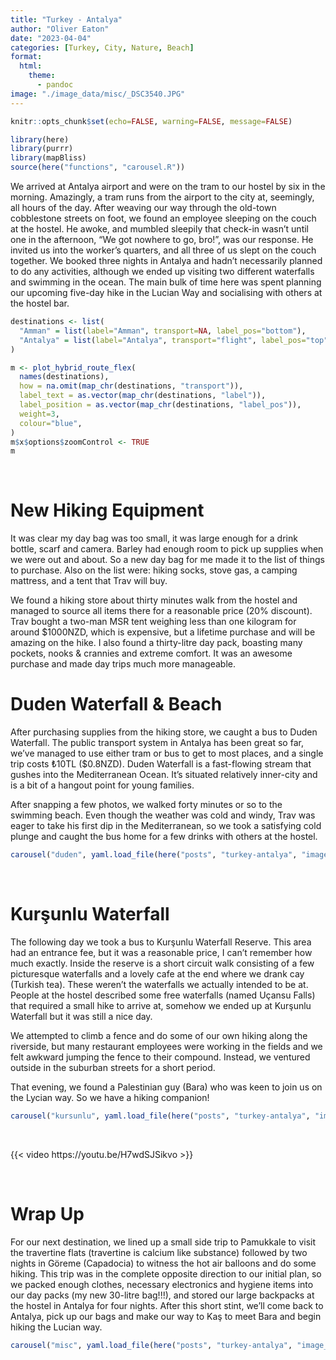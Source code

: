 ```yaml
---
title: "Turkey - Antalya"
author: "Oliver Eaton"
date: "2023-04-04"
categories: [Turkey, City, Nature, Beach]
format: 
  html:
    theme: 
      - pandoc
image: "./image_data/misc/_DSC3540.JPG"
---
```


```r
knitr::opts_chunk$set(echo=FALSE, warning=FALSE, message=FALSE)
```

```r
library(here)
library(purrr)
library(mapBliss)
source(here("functions", "carousel.R"))
```

We arrived at Antalya airport and were on the tram to our hostel by six in the morning. Amazingly, a tram runs from the airport to the city at, seemingly, all hours of the day. After weaving our way through the old-town cobblestone streets on foot, we found an employee sleeping on the couch at the hostel. He awoke, and mumbled sleepily that check-in wasn't until one in the afternoon, "We got nowhere to go, bro!", was our response. He invited us into the worker's quarters, and all three of us slept on the couch together. We booked three nights in Antalya and hadn't necessarily planned to do any activities, although we ended up visiting two different waterfalls and swimming in the ocean. The main bulk of time here was spent planning our upcoming five-day hike in the Lucian Way and socialising with others at the hostel bar.

```r
destinations <- list(
  "Amman" = list(label="Amman", transport=NA, label_pos="bottom"),
  "Antalya" = list(label="Antalya", transport="flight", label_pos="top")
)

m <- plot_hybrid_route_flex(
  names(destinations),
  how = na.omit(map_chr(destinations, "transport")),
  label_text = as.vector(map_chr(destinations, "label")),
  label_position = as.vector(map_chr(destinations, "label_pos")),
  weight=3,
  colour="blue",
)
m$x$options$zoomControl <- TRUE
m
```

<br>

# New Hiking Equipment

It was clear my day bag was too small, it was large enough for a drink bottle, scarf and camera. Barley had enough room to pick up supplies when we were out and about. So a new day bag for me made it to the list of things to purchase. Also on the list were: hiking socks, stove gas, a camping mattress, and a tent that Trav will buy.

We found a hiking store about thirty minutes walk from the hostel and managed to source all items there for a reasonable price (20% discount). Trav bought a two-man MSR tent weighing less than one kilogram for around \$1000NZD, which is expensive, but a lifetime purchase and will be amazing on the hike. I also found a thirty-litre day pack, boasting many pockets, nooks & crannies and extreme comfort. It was an awesome purchase and made day trips much more manageable.

# Duden Waterfall & Beach

After purchasing supplies from the hiking store, we caught a bus to Duden Waterfall. The public transport system in Antalya has been great so far, we've managed to use either tram or bus to get to most places, and a single trip costs ₺10TL (\$0.8NZD). Duden Waterfall is a fast-flowing stream that gushes into the Mediterranean Ocean. It's situated relatively inner-city and is a bit of a hangout point for young families.

After snapping a few photos, we walked forty minutes or so to the swimming beach. Even though the weather was cold and windy, Trav was eager to take his first dip in the Mediterranean, so we took a satisfying cold plunge and caught the bus home for a few drinks with others at the hostel.

```r
carousel("duden", yaml.load_file(here("posts", "turkey-antalya", "image_data", "duden_waterfall", "duden_waterfall.yml")))
```

<br>

# Kurşunlu Waterfall

The following day we took a bus to Kurşunlu Waterfall Reserve. This area had an entrance fee, but it was a reasonable price, I can't remember how much exactly. Inside the reserve is a short circuit walk consisting of a few picturesque waterfalls and a lovely cafe at the end where we drank cay (Turkish tea). These weren't the waterfalls we actually intended to be at. People at the hostel described some free waterfalls (named Uçansu Falls) that required a small hike to arrive at, somehow we ended up at Kurşunlu Waterfall but it was still a nice day.

We attempted to climb a fence and do some of our own hiking along the riverside, but many restaurant employees were working in the fields and we felt awkward jumping the fence to their compound. Instead, we ventured outside in the suburban streets for a short period.

That evening, we found a Palestinian guy (Bara) who was keen to join us on the Lycian way. So we have a hiking companion!

```r
carousel("kursunlu", yaml.load_file(here("posts", "turkey-antalya", "image_data", "kurşunlu_waterfall", "kurşunlu_waterfall.yml")))
```

<br>

{{< video https://youtu.be/H7wdSJSikvo >}}

<br>

# Wrap Up

For our next destination, we lined up a small side trip to Pamukkale to visit the travertine flats (travertine is calcium like substance) followed by two nights in Göreme (Capadocia) to witness the hot air balloons and do some hiking. This trip was in the complete opposite direction to our initial plan, so we packed enough clothes, necessary electronics and hygiene items into our day packs (my new 30-litre bag!!!), and stored our large backpacks at the hostel in Antalya for four nights. After this short stint, we'll come back to Antalya, pick up our bags and make our way to Kaş to meet Bara and begin hiking the Lucian way.

```r
carousel("misc", yaml.load_file(here("posts", "turkey-antalya", "image_data", "misc", "misc.yml")))
```

